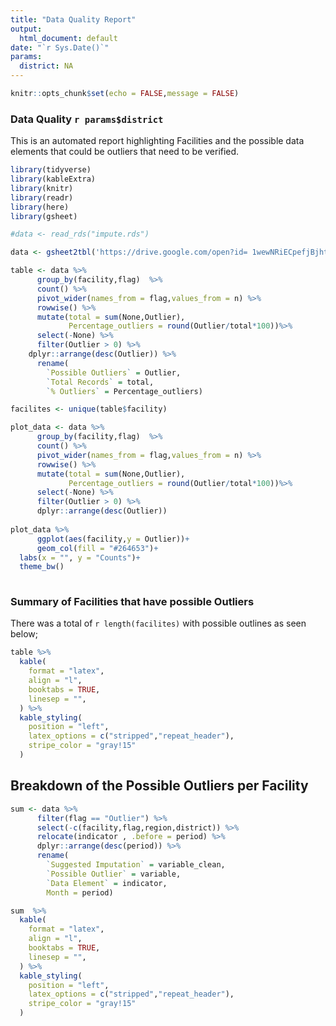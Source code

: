 ```yaml
---
title: "Data Quality Report"
output:
  html_document: default
date: "`r Sys.Date()`"
params:
  district: NA
---
```


```r
knitr::opts_chunk$set(echo = FALSE,message = FALSE)
```

### Data Quality `r params$district` 

This is an automated report highlighting Facilities and the possible data elements that could be outliers that need to be verified. 

```r
library(tidyverse)
library(kableExtra)
library(knitr)
library(readr)
library(here)
library(gsheet)

#data <- read_rds("impute.rds")

data <- gsheet2tbl('https://drive.google.com/open?id= 1wewNRiECpefjBjhtaS4Mlp5mnhTpYDa8SiF1agcs4Kk')

table <- data %>%
      group_by(facility,flag)  %>%
      count() %>%
      pivot_wider(names_from = flag,values_from = n) %>%
      rowwise() %>%
      mutate(total = sum(None,Outlier),
             Percentage_outliers = round(Outlier/total*100))%>%
      select(-None) %>%
      filter(Outlier > 0) %>%
    dplyr::arrange(desc(Outlier)) %>%
      rename(
        `Possible Outliers` = Outlier,
        `Total Records` = total, 
        `% Outliers` = Percentage_outliers) 

facilites <- unique(table$facility)

```

```r

plot_data <- data %>%
      group_by(facility,flag)  %>%
      count() %>%
      pivot_wider(names_from = flag,values_from = n) %>%
      rowwise() %>%
      mutate(total = sum(None,Outlier),
             Percentage_outliers = round(Outlier/total*100))%>%
      select(-None) %>%
      filter(Outlier > 0) %>%
      dplyr::arrange(desc(Outlier))  
    
plot_data %>%
      ggplot(aes(facility,y = Outlier))+
      geom_col(fill = "#264653")+
  labs(x = "", y = "Counts")+
  theme_bw()
  
```


### Summary of Facilities that have possible Outliers
There was a total of `r length(facilites)` with possible outlines as seen below; 


```r
table %>%
  kable(
    format = "latex",
    align = "l",
    booktabs = TRUE,
    linesep = "",
  ) %>%
  kable_styling(
    position = "left",
    latex_options = c("stripped","repeat_header"),
    stripe_color = "gray!15"
  )
```


## Breakdown of the Possible Outliers per Facility 
```r

sum <- data %>%
      filter(flag == "Outlier") %>%
      select(-c(facility,flag,region,district)) %>%
      relocate(indicator , .before = period) %>%
      dplyr::arrange(desc(period)) %>%
      rename(
        `Suggested Imputation` = variable_clean, 
        `Possible Outlier` = variable,
        `Data Element` = indicator,
        Month = period)

sum  %>%
  kable(
    format = "latex",
    align = "l",
    booktabs = TRUE,
    linesep = "",
  ) %>%
  kable_styling(
    position = "left",
    latex_options = c("stripped","repeat_header"),
    stripe_color = "gray!15"
  )

```


